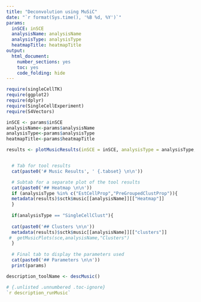 ```yaml
---
title: "Deconvolution using MuSiC"
date: "`r format(Sys.time(), '%B %d, %Y')`"
params:
  inSCE: inSCE
  analysisName: analysisName
  analysisType: analysisType
  heatmapTitle: heatmapTitle
output:
  html_document:
    number_sections: yes
    toc: yes
    code_folding: hide
---
```




```r
require(singleCellTK)
require(ggplot2)
require(dplyr)
require(SingleCellExperiment)
require(S4Vectors)
```



```r
inSCE <- params$inSCE
analysisName<-params$analysisName
analysisType<-params$analysisType
heatmapTitle<-params$heatmapTitle
```



```r

results <- plotMusicResults(inSCE = inSCE, analysisType = analysisType, analysisName =analysisName, heatmapTitle = heatmapTitle)


  # Tab for tool results
  cat(paste0('# Music Results', ' {.tabset} \n\n'))

  # Subtab for a separate plot of the tool results
  cat(paste0('## Heatmap \n\n'))
  if (analysisType %in% c("EstCellProp","PreGroupedClustProp")){
  metadata(results)$sctk$music[[analysisName]][["Heatmap"]]
  }
  
  if(analysisType == "SingleCellClust"){
  
  cat(paste0('## Clusters \n\n'))
  metadata(results)$sctk$music[[analysisName]][["clusters"]]
 #  getMusicPlots(sce,analysisName,"Clusters")
  }
  
  # Final tab to display the parameters used
  cat(paste0('## Parameters \n\n'))
  print(params)
```



```r
description_toolName <- descMusic()

# {.unlisted .unnumbered .toc-ignore}
`r description_runMusic`
```





